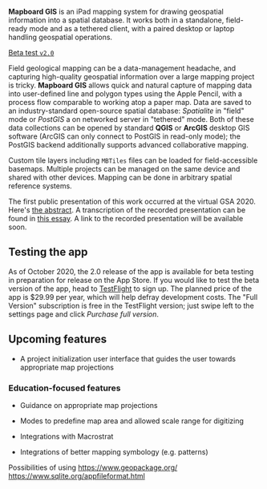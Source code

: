 
**Mapboard GIS** is an iPad mapping system for drawing geospatial
information into a spatial database. It works both in a standalone,
field-ready mode and as a tethered client, with a paired desktop or
laptop handling geospatial operations.

<a className="link-button" href="https://testflight.apple.com/join/0TfVlWyN">Beta test <code>v2.0</code></a>

Field geological mapping can be a data-management headache, and capturing high-quality geospatial
information over a large mapping project is tricky.
**Mapboard GIS** allows quick and natural capture of mapping data
into user-defined line and polygon
types using the Apple Pencil, with a process flow comparable to working atop a
paper map. Data are saved to an industry-standard open-source spatial database:
_Spatialite_ in "field" mode or _PostGIS_ a on networked server in "tethered" mode.
Both of these data collections can be opened by standard **QGIS** or **ArcGIS**
desktop GIS software (ArcGIS can only connect to PostGIS in read-only mode); the PostGIS
backend additionally supports advanced collaborative mapping.

Custom tile layers including `MBTiles` files can be loaded
for field-accessible basemaps. Multiple projects can be managed on the same device
and shared with other devices. Mapping can be done in arbitrary spatial reference
systems.

The first public presentation of this work occurred at the virtual GSA 2020.
Here's [the abstract](https://gsa.confex.com/gsa/2020AM/meetingapp.cgi/Paper/359493).
A transcription of the recorded presentation can be found in
[this essay](https://davenquinn.com/blog/2020/10/mapboard-gis).
A link to the recorded presentation will be available soon.


## Testing the app

As of October 2020, the 2.0 release of the app is available for beta testing in preparation for release on the App Store.
If you would like to test the beta version of the app,
head to [TestFlight](https://testflight.apple.com/join/0TfVlWyN) to sign up.
The planned price of the app is $29.99 per year, which will help defray development costs.
The "Full Version" subscription is free in the TestFlight version; just swipe left
to the settings page and click _Purchase full version_.

## Upcoming features

- A project initialization user interface that guides the user towards appropriate map projections

### Education-focused features

- Guidance on appropriate map projections
- Modes to predefine map area and allowed scale range for digitizing

- Integrations with Macrostrat
- Integrations of better mapping symbology (e.g. patterns)

Possibilities of using https://www.geopackage.org/
https://www.sqlite.org/appfileformat.html
